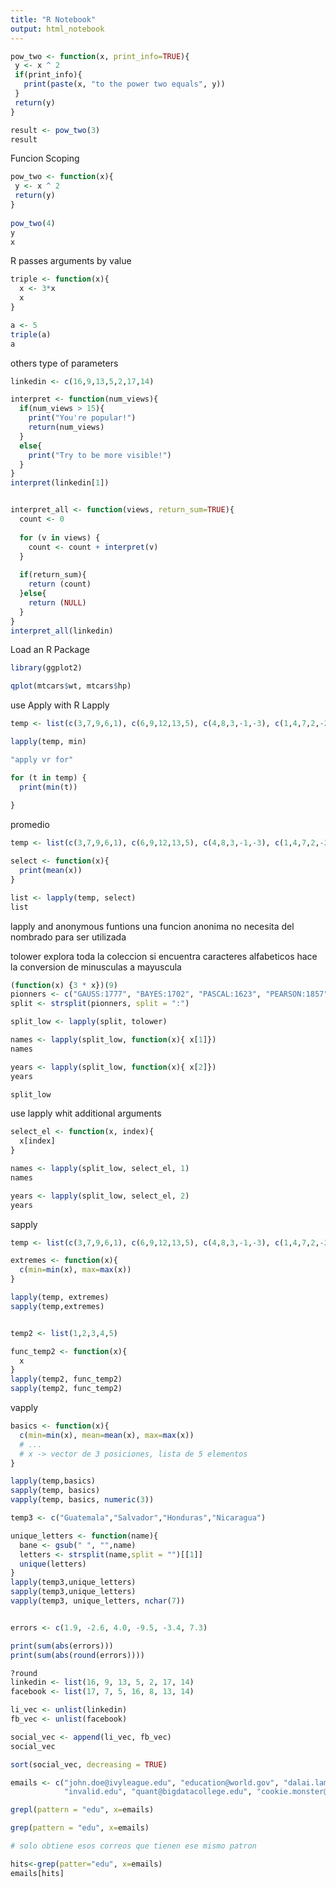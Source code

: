 ---
title: "R Notebook"
output: html_notebook
---


```{r}
pow_two <- function(x, print_info=TRUE){
 y <- x ^ 2
 if(print_info){
   print(paste(x, "to the power two equals", y))
 }
 return(y)
}

result <- pow_two(3)
result
```
Funcion Scoping
```{r}
pow_two <- function(x){
 y <- x ^ 2
 return(y)
}
 
pow_two(4)
y
x

```
R passes arguments by value
```{r}
triple <- function(x){
  x <- 3*x
  x
}

a <- 5
triple(a)
a


```
others type of parameters
```{r}
linkedin <- c(16,9,13,5,2,17,14)

interpret <- function(num_views){
  if(num_views > 15){
    print("You're popular!")
    return(num_views)
  }
  else{
    print("Try to be more visible!")
  }
}
interpret(linkedin[1])


interpret_all <- function(views, return_sum=TRUE){
  count <- 0
  
  for (v in views) {
    count <- count + interpret(v)
  }
  
  if(return_sum){
    return (count)
  }else{
    return (NULL)
  }
}
interpret_all(linkedin)


```

Load an R Package
```{r}

library(ggplot2)

qplot(mtcars$wt, mtcars$hp)


```

use Apply with R
Lapply

```{r}
temp <- list(c(3,7,9,6,1), c(6,9,12,13,5), c(4,8,3,-1,-3), c(1,4,7,2,-2), c(5,7,9,4,2), c(-3,5,8,9,4), c(3,6,9,4,1))

lapply(temp, min)

"apply vr for"

for (t in temp) {
  print(min(t))
  
}

```
promedio 
```{r}
temp <- list(c(3,7,9,6,1), c(6,9,12,13,5), c(4,8,3,-1,-3), c(1,4,7,2,-2), c(5,7,9,4,2), c(-3,5,8,9,4), c(3,6,9,4,1))

select <- function(x){
  print(mean(x))
}

list <- lapply(temp, select)
list

```
lapply and anonymous funtions
una funcion anonima no necesita del nombrado para ser utilizada

tolower explora toda la coleccion si encuentra caracteres alfabeticos hace la conversion de minusculas a mayuscula
```{r}

(function(x) {3 * x})(9)
pionners <- c("GAUSS:1777", "BAYES:1702", "PASCAL:1623", "PEARSON:1857")
split <- strsplit(pionners, split = ":")

split_low <- lapply(split, tolower)

names <- lapply(split_low, function(x){ x[1]})
names

years <- lapply(split_low, function(x){ x[2]})
years

split_low

```

use lapply whit additional arguments
```{r}

select_el <- function(x, index){
  x[index]
}

names <- lapply(split_low, select_el, 1)
names

years <- lapply(split_low, select_el, 2)
years

```
sapply
```{r}

temp <- list(c(3,7,9,6,1), c(6,9,12,13,5), c(4,8,3,-1,-3), c(1,4,7,2,-2), c(5,7,9,4,2), c(-3,5,8,9,4), c(3,6,9,4,1))

extremes <- function(x){
  c(min=min(x), max=max(x))
}

lapply(temp, extremes)
sapply(temp,extremes)


temp2 <- list(1,2,3,4,5)

func_temp2 <- function(x){
  x
}
lapply(temp2, func_temp2)
sapply(temp2, func_temp2)

```
vapply
```{r}
basics <- function(x){
  c(min=min(x), mean=mean(x), max=max(x))
  # ...
  # x -> vector de 3 posiciones, lista de 5 elementos
}

lapply(temp,basics)
sapply(temp, basics)
vapply(temp, basics, numeric(3))

temp3 <- c("Guatemala","Salvador","Honduras","Nicaragua")

unique_letters <- function(name){
  bane <- gsub(" ", "",name)
  letters <- strsplit(name,split = "")[[1]]
  unique(letters)
}
lapply(temp3,unique_letters)
sapply(temp3,unique_letters)
vapply(temp3, unique_letters, nchar(7))



```

```{r}

errors <- c(1.9, -2.6, 4.0, -9.5, -3.4, 7.3)

print(sum(abs(errors)))
print(sum(abs(round(errors))))

?round
linkedin <- list(16, 9, 13, 5, 2, 17, 14)
facebook <- list(17, 7, 5, 16, 8, 13, 14)

li_vec <- unlist(linkedin)
fb_vec <- unlist(facebook)

social_vec <- append(li_vec, fb_vec)
social_vec

sort(social_vec, decreasing = TRUE)
```

```{r}

emails <- c("john.doe@ivyleague.edu", "education@world.gov", "dalai.lama@peace.org",
            "invalid.edu", "quant@bigdatacollege.edu", "cookie.monster@sesame.tv")

grepl(pattern = "edu", x=emails)

grep(pattern = "edu", x=emails)

# solo obtiene esos correos que tienen ese mismo patron

hits<-grep(patter="edu", x=emails)
emails[hits]

```

